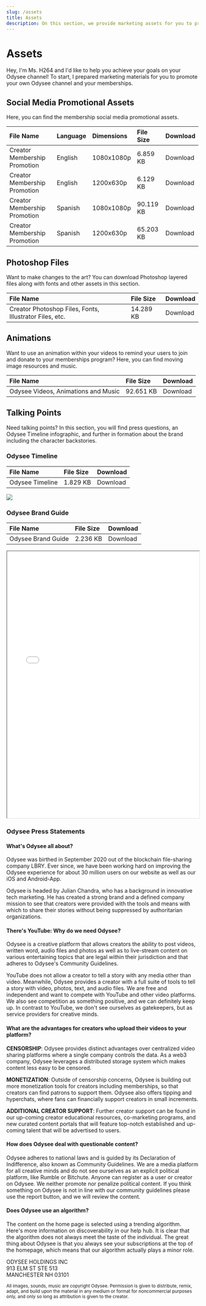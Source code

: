 ```yaml
---
slug: /assets
title: Assets
description: On this section, we provide marketing assets for you to promote your Odysee channel.
---
```


# Assets


<CharacterCard size="12">
	Hey, I'm Ms. H264 and I'd like to help you achieve your goals on your Odysee channel! To start, I prepared marketing materials for you to promote your own Odysee channel and your memberships.
</CharacterCard>

## Social Media Promotional Assets
Here, you can find the membership social media promotional assets.

<center>

| File Name | Language | Dimensions | File Size | Download |
|:--|:--|:--|:--|:--|
|Creator Membership Promotion | English | 1080x1080p | 6.859 KB | <PrimaryOdyseeButton url="https://help.odysee.tv/files/Creator_Membership_promotion_SM_English_1080x1080.zip">Download</PrimaryOdyseeButton> |
|Creator Membership Promotion| English | 1200x630p | 6.129 KB | <PrimaryOdyseeButton url="https://help.odysee.tv/files/Creator_Membership_promotion_SM_English_1200x630.zip">Download</PrimaryOdyseeButton> |
|Creator Membership Promotion| Spanish | 1080x1080p | 90.119 KB | <PrimaryOdyseeButton url="https://help.odysee.tv/files/Creator_Membership_promotion_SM_Spanish_1080x1080.zip">Download</PrimaryOdyseeButton> |
|Creator Membership Promotion| Spanish | 1200x630p | 65.203 KB | <PrimaryOdyseeButton url="https://help.odysee.tv/files/Creator_Membership_promotion_SM_Spanish_1200x630.zip">Download</PrimaryOdyseeButton> |

</center>

## Photoshop Files
Want to make changes to the art? You can download Photoshop layered files along with fonts and other assets in this section.

<center>

| File Name | File Size | Download |
|:--|:--|:--|
|Creator Photoshop Files, Fonts, Illustrator Files, etc. | 14.289 KB | <PrimaryOdyseeButton url="https://help.odysee.tv/files/Creator Photoshop Files, Fonts, Illustrator Files, etc..zip">Download</PrimaryOdyseeButton> |

</center>

## Animations
Want to use an animation within your videos to remind your users
to join and donate to your memberships program? Here, you can find moving image resources and music.

<center>

| File Name | File Size | Download |
|:--|:--|:--|
|Odysee Videos, Animations and Music | 92.651 KB | <PrimaryOdyseeButton url="https://help.odysee.tv/files/Video-Animations-Music.zip">Download</PrimaryOdyseeButton> |

</center>


## Talking Points
Need talking points? In this section, you will find press questions, an Odysee Timeline infographic, and further in formation about the brand including the character backstories.

### Odysee Timeline

<center>

| File Name | File Size | Download |
|:--|:--|:--|
|Odysee Timeline | 1.829 KB | <PrimaryOdyseeButton url="https://help.odysee.tv/img/OdyseeTimeline-01.jpg">Download</PrimaryOdyseeButton> |

</center>

  <img src="/img/OdyseeTimeline-01.jpg"/>

### Odysee Brand Guide

<center>

| File Name | File Size | Download |
|:--|:--|:--|
|Odysee Brand Guide | 2.236 KB | <PrimaryOdyseeButton url="https://help.odysee.tv/files/2022_Odysee_BrandGuide_Chracters.pdf">Download</PrimaryOdyseeButton> |

</center>

<iframe src="/files/2022_Odysee_BrandGuide_Chracters.pdf" border="0px#ffffff none" scrolling="yes" frameborder="1" marginheight="0px" marginwidth="0px" height="700px" width="100%" allowfullscreen></iframe>

### Odysee Press Statements

#### What's Odysee all about?
Odysee was birthed in September 2020 out of the blockchain file-sharing company LBRY. Ever since, we have been working hard on improving the Odysee experience for about 30 million users on our website as well as our iOS and Android-App.

Odysee is headed by Julian Chandra, who has a background in innovative tech marketing. He has created a strong brand and a defined company mission to see that creators were provided with the tools and means with which to share their stories without being suppressed by authoritarian organizations.

#### There's YouTube: Why do we need Odysee?
Odysee is a creative platform that allows creators the ability to post videos, written word, audio files and photos as well as to live-stream content on various entertaining topics that are legal within their jurisdiction and that adheres to Odysee's Community Guidelines.

YouTube does not allow a creator to tell a story with any media other than video. Meanwhile, Odysee provides a creator with a full suite of tools to tell a story with video, photos, text, and audio files. We are free and independent and want to compete with YouTube and other video platforms. We also see competition as something positive, and we can definitely keep up. In contrast to YouTube, we don't see ourselves as gatekeepers, but as service providers for creative minds.

#### What are the advantages for creators who upload their videos to your platform?
**CENSORSHIP**: Odysee provides distinct advantages over centralized video sharing platforms where a single company controls the data. As a web3 company, Odysee leverages a distributed storage system which makes content less easy to be censored.

**MONETIZATION**: Outside of censorship concerns, Odysee is building out more monetization tools for creators including memberships, so that creators can find patrons to support them. Odysee also offers tipping and hyperchats, where fans can financially support creators in small increments.

**ADDITIONAL CREATOR SUPPORT**: Further creator support can be found in our up-coming creator educational resources, co-marketing programs, and new curated content portals that will feature top-notch established and up-coming talent that will be advertised to users.

#### How does Odysee deal with questionable content?
Odysee adheres to national laws and is guided by its Declaration of Indifference, also known as Community Guidelines. We are a media platform for all creative minds and do not see ourselves as an explicit political platform, like Rumble or Bitchute. Anyone can register as a user or creator on Odysee. We neither promote nor penalize political content. If you think something on Odysee is not in line with our community guidelines please use the report button, and we will review the content.

#### Does Odysee use an algorithm?
The content on the home page is selected using a trending algorithm. Here's more information on discoverability in our help hub. It is clear that the algorithm does not always meet the taste of the individual. The great thing about Odysee is that you always see your subscriptions at the top of the homepage, which means that our algorithm actually plays a minor role.

ODYSEE HOLDINGS INC<br/>
913 ELM ST STE 513<br/>
MANCHESTER NH 03101


<sub>All images, sounds, music are copyright Odysee. Permission is given to distribute, remix, adapt, and build upon the material in any medium or format for noncommercial purposes only, and only so long as attribution is given to the creator.</sub>
